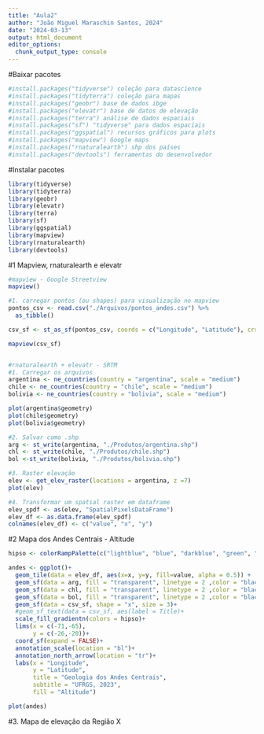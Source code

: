 ---
title: "Aula2"
author: "João Miguel Maraschin Santos, 2024"
date: "2024-03-13"
output: html_document
editor_options: 
  chunk_output_type: console
---

#Baixar pacotes
```{r}
#install.packages("tidyverse") coleção para datascience
#install.packages("tidyterra") coleção para mapas
#install.packages("geobr") base de dados ibge
#install.packages("elevatr") base de datos de elevação
#install.packages("terra") análise de dados espaciais 
#install.packages("sf") "tidyverse" para dados espaciais 
#install.packages("ggspatial") recursos gráficos para plots
#install.packages("mapview") Google maps
#install.packages("rnaturalearth") shp dos países
#install.packages("devtools") ferramentas do desenvolvedor 
```

#Instalar pacotes
```{r}
library(tidyverse)
library(tidyterra)
library(geobr)
library(elevatr)
library(terra)
library(sf)
library(ggspatial)
library(mapview)
library(rnaturalearth)
library(devtools)
```


#1 Mapview, rnaturalearth e elevatr
```{r}
#mapview - Google Streetview
mapview()

#1. carregar pontos (ou shapes) para visualização no mapview
pontos_csv <- read.csv("./Arquivos/pontos_andes.csv") %>%
  as_tibble()

csv_sf <- st_as_sf(pontos_csv, coords = c("Longitude", "Latitude"), crs = 4326) #crs = WGS84

mapview(csv_sf)


#rnaturalearth + elevatr - SRTM
#1. Carregar os arquivos
argentina <- ne_countries(country = "argentina", scale = "medium")
chile <- ne_countries(country = "chile", scale = "medium")
bolivia <- ne_countries(country = "bolivia", scale = "medium")

plot(argentina$geometry)
plot(chile$geometry)
plot(bolivia$geometry)

#2. Salvar como .shp
arg <- st_write(argentina, "./Produtos/argentina.shp")
chl <- st_write(chile, "./Produtos/chile.shp")
bol <-st_write(bolivia, "./Produtos/bolivia.shp")

#3. Raster elevação
elev <- get_elev_raster(locations = argentina, z =7)
plot(elev)

#4. Transformar um spatial raster em dataframe
elev_spdf <- as(elev, "SpatialPixelsDataFrame")
elev_df <- as.data.frame(elev_spdf)
colnames(elev_df) <- c("value", "x", "y")
```


#2 Mapa dos Andes Centrais - Altitude
```{r}
hipso <- colorRampPalette(c("lightblue", "blue", "darkblue", "green", "gold", "darkgoldenrod", "brown","white"))(100) #escala de cor

andes <- ggplot()+
  geom_tile(data = elev_df, aes(x=x, y=y, fill=value, alpha = 0.5)) +       #raster
  geom_sf(data = arg, fill = "transparent", linetype = 2 ,color = "black")+ #arg
  geom_sf(data = chl, fill = "transparent", linetype = 2 ,color = "black")+ #chl
  geom_sf(data = bol, fill = "transparent", linetype = 2 ,color = "black")+ #bol
  geom_sf(data = csv_sf, shape = "x", size = 3)+                            #pontos
  #geom_sf_text(data = csv_sf, aes(label = Title)+                          #nome dos pontos
  scale_fill_gradientn(colors = hipso)+                                     #escala de cor
  lims(x = c(-71,-65),                                                      #limites do gráfico
       y = c(-26,-20))+
  coord_sf(expand = FALSE)+                                                 #remover espaço do gráfico
  annotation_scale(location = "bl")+
  annotation_north_arrow(location = "tr")+
  labs(x = "Longitude",
       y = "Latitude",
       title = "Geologia dos Andes Centrais",
       subtitle = "UFRGS, 2023",
       fill = "Altitude")

plot(andes)
```


#3. Mapa de elevação da Região X
```{r}

```

